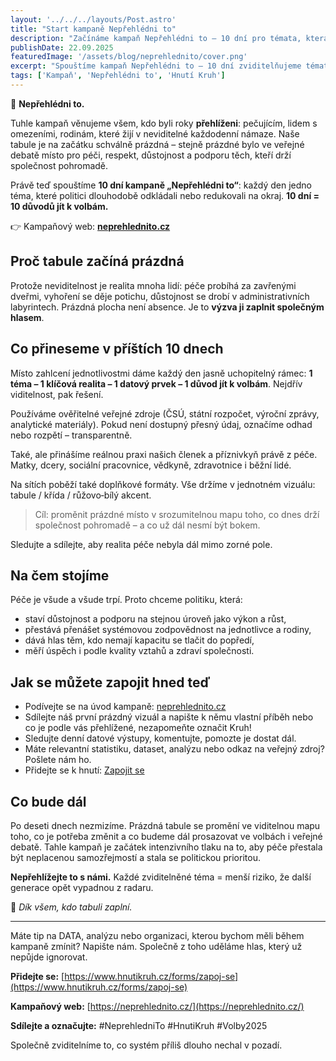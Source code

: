 ```yaml
---
layout: '../../../layouts/Post.astro'
title: "Start kampaně Nepřehlédni to"
description: "Začínáme kampaň Nepřehlédni to – 10 dní pro témata, která byla léta stranou. Přidejte se: pečující, lidé potřebující oporu, důstojnost a péče nesmí být neviditelné."
publishDate: 22.09.2025
featuredImage: '/assets/blog/neprehlednito/cover.png'
excerpt: "Spouštíme kampaň Nepřehlédni to – 10 dní zviditelňujeme témata, která politici přehlíželi. Tabule je prázdná. Přidejte se a pomozte ji zaplnit hlasem péče a důstojnosti."
tags: ['Kampaň', 'Nepřehlédni to', 'Hnutí Kruh']
---
```


🩷 **Nepřehlédni to.**

Tuhle kampaň věnujeme všem, kdo byli roky **přehlíženi**: pečujícím, lidem s omezeními, rodinám, které žijí v neviditelné každodenní námaze. Naše tabule je na začátku schválně prázdná – stejně prázdné bylo ve veřejné debatě místo pro péči, respekt, důstojnost a podporu těch, kteří drží společnost pohromadě.

Právě teď spouštíme **10 dní kampaně „Nepřehlédni to“**: každý den jedno téma, které politici dlouhodobě odkládali nebo redukovali na okraj. **10 dní = 10 důvodů jít k volbám.**

👉 Kampaňový web: **[neprehlednito.cz](https://neprehlednito.cz/)**

## Proč tabule začíná prázdná
Protože neviditelnost je realita mnoha lidí: péče probíhá za zavřenými dveřmi, vyhoření se děje potichu, důstojnost se drobí v administrativních labyrintech. Prázdná plocha není absence. Je to **výzva ji zaplnit společným hlasem**.

## Co přineseme v příštích 10 dnech
Místo zahlcení jednotlivostmi dáme každý den jasně uchopitelný rámec: **1 téma – 1 klíčová realita – 1 datový prvek – 1 důvod jít k volbám**. Nejdřív viditelnost, pak řešení.

Používáme ověřitelné veřejné zdroje (ČSÚ, státní rozpočet, výroční zprávy, analytické materiály). Pokud není dostupný přesný údaj, označíme odhad nebo rozpětí – transparentně.

Také, ale přinášíme reálnou praxi našich členek a příznivkyň právě z péče. Matky, dcery, sociální pracovnice, vědkyně, zdravotnice i běžní lidé.

Na sítích poběží také doplňkové formáty. Vše držíme v jednotném vizuálu: tabule / křída / růžovo‑bílý akcent.

> Cíl: proměnit prázdné místo v srozumitelnou mapu toho, co dnes drží společnost pohromadě – a co už dál nesmí být bokem.

Sledujte a sdílejte, aby realita péče nebyla dál mimo zorné pole.

## Na čem stojíme
Péče je všude a všude trpí. Proto chceme politiku, která:
- staví důstojnost a podporu na stejnou úroveň jako výkon a růst,
- přestává přenášet systémovou zodpovědnost na jednotlivce a rodiny,
- dává hlas těm, kdo nemají kapacitu se tlačit do popředí,
- měří úspěch i podle kvality vztahů a zdraví společnosti.

## Jak se můžete zapojit hned teď
- Podívejte se na úvod kampaně: [neprehlednito.cz](https://neprehlednito.cz/)
- Sdílejte náš první prázdný vizuál a napište k němu vlastní příběh nebo co je podle vás přehlížené, nezapomeňte označit Kruh!
- Sledujte denní datové výstupy, komentujte, pomozte je dostat dál.
- Máte relevantní statistiku, dataset, analýzu nebo odkaz na veřejný zdroj? Pošlete nám ho.
- Přidejte se k hnutí: [Zapojit se](https://www.hnutikruh.cz/forms/zapoj-se)

## Co bude dál
Po deseti dnech nezmizíme. Prázdná tabule se promění ve viditelnou mapu toho, co je potřeba změnit a co budeme dál prosazovat ve volbách i veřejné debatě. Tahle kampaň je začátek intenzivního tlaku na to, aby péče přestala být neplacenou samozřejmostí a stala se politickou prioritou.

**Nepřehlížejte to s námi.** Každé zviditelněné téma = menší riziko, že další generace opět vypadnou z radaru.

🩷 *Dík všem, kdo tabuli zaplní.*

---

Máte tip na DATA, analýzu nebo organizaci, kterou bychom měli během kampaně zmínit? Napište nám. Společně z toho uděláme hlas, který už nepůjde ignorovat.

**Přidejte se:** [https://www.hnutikruh.cz/forms/zapoj-se](https://www.hnutikruh.cz/forms/zapoj-se)

**Kampaňový web:** [https://neprehlednito.cz/](https://neprehlednito.cz/)

**Sdílejte a označujte:** #NeprehledniTo #HnutiKruh #Volby2025

Společně zviditelníme to, co systém příliš dlouho nechal v pozadí.